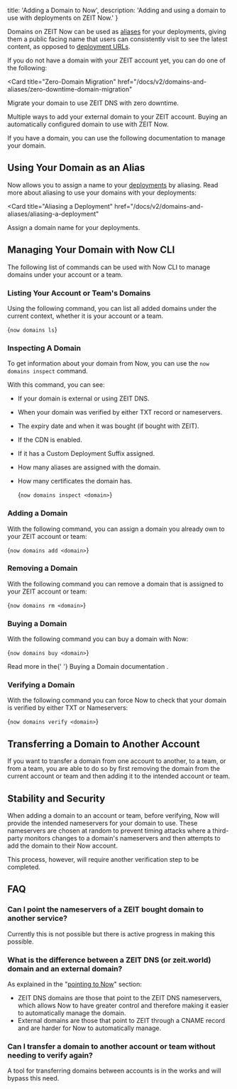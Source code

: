 
  title: 'Adding a Domain to Now',
  description: 'Adding and using a domain to use with deployments on ZEIT Now.'
}

Domains on ZEIT Now can be used as [aliases](/docs/v2/domains-and-aliases/aliasing-a-deployment/) for your deployments, giving them a public facing name that users can consistently visit to see the latest content, as opposed to [deployment URLs](/docs/v2/deployments/concepts/urls/).

If you do not have a domain with your ZEIT account yet, you can do one of the following:

<Card
  title="Zero-Domain Migration"
  href="/docs/v2/domains-and-aliases/zero-downtime-domain-migration"
>
  Migrate your domain to use ZEIT DNS with zero downtime.
</Card>

<Card title="Add a Domain" href="/docs/v2/domains-and-aliases/adding-a-domain">
  Multiple ways to add your external domain to your ZEIT account.
</Card>

<Card title="Buy a Domain" href="/docs/v2/domains-and-aliases/buying-a-domain">
  Buying an automatically configured domain to use with ZEIT Now.
</Card>

If you have a domain, you can use the following documentation to manage your domain.

## Using Your Domain as an Alias

Now allows you to assign a name to your [deployments](/docs/v2/deployments/basics) by aliasing. Read more about aliasing to use your domains with your deployments:

<Card
  title="Aliasing a Deployment"
  href="/docs/v2/domains-and-aliases/aliasing-a-deployment"
>
  Assign a domain name for your deployments.
</Card>

## Managing Your Domain with Now CLI

The following list of commands can be used with Now CLI to manage domains under your account or a team.

### Listing Your Account or Team's Domains

Using the following command, you can list all added domains under the current context, whether it is your account or a team.

<TerminalInput>{`now domains ls`}</TerminalInput>

### Inspecting A Domain

To get information about your domain from Now, you can use the `now domains inspect` command.

With this command, you can see:

- If your domain is external or using ZEIT DNS.
- When your domain was verified by either TXT record or nameservers.
- The expiry date and when it was bought (if bought with ZEIT).
- If the CDN is enabled.
- If it has a Custom Deployment Suffix assigned.
- How many aliases are assigned with the domain.
- How many certificates the domain has.

  <TerminalInput>{`now domains inspect <domain>`}</TerminalInput>

### Adding a Domain

With the following command, you can assign a domain you already own to your ZEIT account or team:

<TerminalInput>{`now domains add <domain>`}</TerminalInput>

### Removing a Domain

With the following command you can remove a domain that is assigned to your ZEIT account or team:

<TerminalInput>{`now domains rm <domain>`}</TerminalInput>

### Buying a Domain

With the following command you can buy a domain with Now:

<TerminalInput>{`now domains buy <domain>`}</TerminalInput>

<Note>
  Read more in the{' '}
  <GenericLink href="/docs/v2/domains-and-aliases/buying-a-domain">
    Buying a Domain documentation
  </GenericLink>
  .
</Note>

### Verifying a Domain

With the following command you can force Now to check that your domain is verified by either TXT or Nameservers:

<TerminalInput>{`now domains verify <domain>`}</TerminalInput>

## Transferring a Domain to Another Account

If you want to transfer a domain from one account to another, to a team, or from a team, you are able to do so by first removing the domain from the current account or team and then adding it to the intended account or team.

## Stability and Security

When adding a domain to an account or team, before verifying, Now will provide the intended nameservers for your domain to use. These nameservers are chosen at random to prevent timing attacks where a third-party monitors changes to a domain's nameservers and then attempts to add the domain to their Now account.

This process, however, will require another verification step to be completed.

## FAQ

### Can I point the nameservers of a ZEIT bought domain to another service?

Currently this is not possible but there is active progress in making this possible.

### What is the difference between a ZEIT DNS (or zeit.world) domain and an external domain?

As explained in the "[pointing to Now](/docs/v2/domains-and-aliases/adding-a-domain#step-2:-pointing-to-now)" section:

- ZEIT DNS domains are those that point to the ZEIT DNS nameservers, which allows Now to have greater control and therefore making it easier to automatically manage the domain.
- External domains are those that point to ZEIT through a CNAME record and are harder for Now to automatically manage.

### Can I transfer a domain to another account or team without needing to verify again?

A tool for transferring domains between accounts is in the works and will bypass this need.

